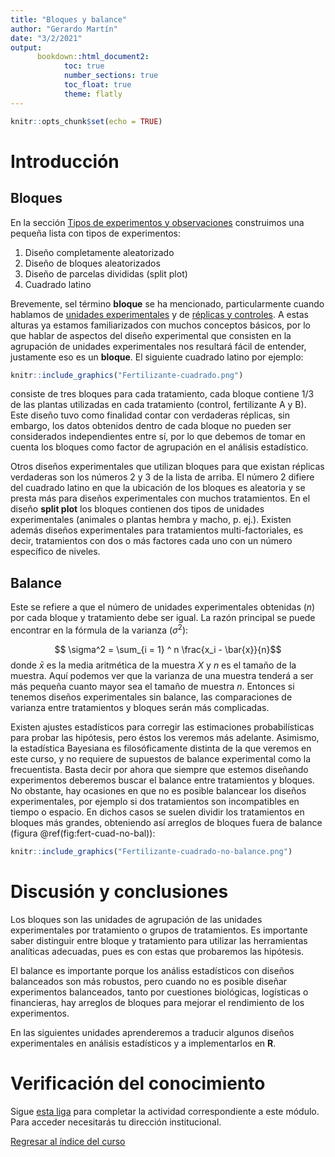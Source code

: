 ```yaml
---
title: "Bloques y balance"
author: "Gerardo Martín"
date: "3/2/2021"
output: 
      bookdown::html_document2:
            toc: true 
            number_sections: true
            toc_float: true
            theme: flatly
---
```


```r
knitr::opts_chunk$set(echo = TRUE)
```

# Introducción

## Bloques

En la sección [Tipos de experimentos y observaciones](Tipo-exper-observ.html) construimos una pequeña lista con tipos de experimentos:

1. Diseño completamente aleatorizado
2. Diseño de bloques aleatorizados
3. Diseño de parcelas divididas (split plot)
4. Cuadrado latino

Brevemente, sel término **bloque** se ha mencionado, particularmente cuando hablamos de [unidades experimentales](Unidad-exper.html) y de [réplicas y controles](Replica-control.html). A estas alturas ya estamos familiarizados con muchos conceptos básicos, por lo que hablar de aspectos del diseño experimental que consisten en la agrupación de unidades experimentales nos resultará fácil de entender, justamente eso es un **bloque**. El siguiente cuadrado latino por ejemplo:

```r
knitr::include_graphics("Fertilizante-cuadrado.png")
```

consiste de tres bloques para cada tratamiento, cada bloque contiene 1/3 de las plantas utilizadas en cada tratamiento (control, fertilizante A y B). Este diseño tuvo como finalidad contar con verdaderas réplicas, sin embargo, los datos obtenidos dentro de cada bloque no pueden ser considerados independientes entre sí, por lo que debemos de tomar en cuenta los bloques como factor de agrupación en el análisis estadístico.

Otros diseños experimentales que utilizan bloques para que existan réplicas verdaderas son los números 2 y 3 de la lista de arriba. El número 2 difiere del cuadrado latino en que la ubicación de los bloques es aleatoria y se presta más para diseños experimentales con muchos tratamientos. En el diseño **split plot** los bloques contienen dos tipos de unidades experimentales (animales o plantas hembra y macho, p. ej.). Existen además diseños experimentales para tratamientos multi-factoriales, es decir, tratamientos con dos o más factores cada uno con un número específico de niveles.

## Balance

Este se refiere a que el número de unidades experimentales obtenidas ($n$) por cada bloque y tratamiento debe ser igual. La razón principal se puede encontrar en la fórmula de la varianza ($\sigma^2$):

$$ \sigma^2 = \sum_{i = 1} ^ n \frac{x_i - \bar{x}}{n}$$
donde $\bar{x}$ es la media aritmética de la muestra $X$ y $n$ es el tamaño de la muestra. Aquí podemos ver que la varianza de una muestra tenderá a ser más pequeña cuanto mayor sea el tamaño de muestra $n$. Entonces si tenemos diseños experimentales sin balance, las comparaciones de varianza entre tratamientos y bloques serán más complicadas.

Existen ajustes estadísticos para corregir las estimaciones probabilísticas para probar las hipótesis, pero éstos los veremos más adelante. Asimismo, la estadística Bayesiana es filosóficamente distinta de la que veremos en este curso, y no requiere de supuestos de balance experimental como la frecuentista. Basta decir por ahora que siempre que estemos diseñando experimentos deberemos buscar el balance entre tratamientos y bloques. No obstante, hay ocasiones en que no es posible balancear los diseños experimentales, por ejemplo si dos tratamientos son incompatibles en tiempo o espacio. En dichos casos se suelen dividir los tratamientos en bloques más grandes, obteniendo así arreglos de bloques fuera de balance (figura \@ref(fig:fert-cuad-no-bal)):

```r
knitr::include_graphics("Fertilizante-cuadrado-no-balance.png")
```

# Discusión y conclusiones

Los bloques son las unidades de agrupación de las unidades experimentales por tratamiento o grupos de tratamientos. Es importante saber distinguir entre bloque y tratamiento para utilizar las herramientas analíticas adecuadas, pues es con estas que probaremos las hipótesis. 

El balance es importante porque los análiss estadísticos con diseños balanceados son más robustos, pero cuando no es posible diseñar experimentos balanceados, tanto por cuestiones biológicas, logísticas o financieras, hay arreglos de bloques para mejorar el rendimiento de los experimentos.

En las siguientes unidades aprenderemos a traducir algunos diseños experimentales en análisis estadísticos y a implementarlos en **R**.

# Verificación del conocimiento

Sigue [esta liga](https://docs.google.com/forms/d/15T7lBQXqPZFjCfI6Eu9Zheo4X5kOKj79PSvHSyNxmKU/edit?usp=sharing) para completar la actividad correspondiente a este módulo. Para acceder necesitarás tu dirección institucional.

[Regresar al índice del curso](../index.html)
